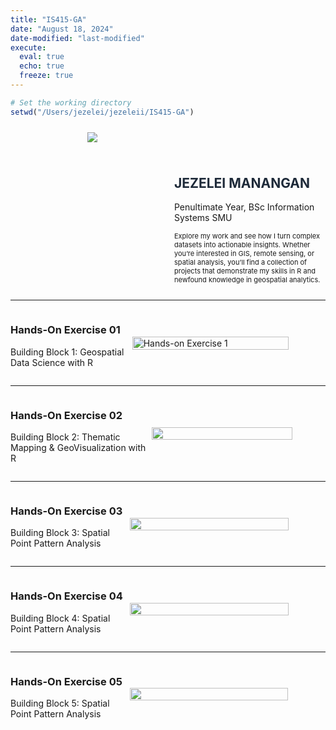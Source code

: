 ```yaml
---
title: "IS415-GA"
date: "August 18, 2024"
date-modified: "last-modified"
execute: 
  eval: true
  echo: true
  freeze: true
---
```


```r
# Set the working directory
setwd("/Users/jezelei/jezeleii/IS415-GA")
```

```{=html}
<section style="display: flex; justify-content: space-between; width:100%;">
  <!-- Column 1 -->
  <div style="flex: 1; text-align: center; padding: 10px; margin:0;">
    <img src="headerImages/cover.png"style="max-width: 100%; height: auto;"/>
  </div>
  
  <!-- Column 2 -->
  <div style="flex: 1; text-align: left; padding-top: 50px ;">
    <h1 style="font-weight: bold; color: #1E2A39;">JEZELEI MANANGAN</h1>
    <p>Penultimate Year, BSc Information Systems SMU</p>
    <p style="max-width: 600px; font-size:11px">
      Explore my work and see how I turn complex datasets into actionable insights. Whether you’re interested in GIS, remote sensing, or spatial analysis, you’ll find a collection of projects that demonstrate my skills in R and newfound knowledge in geospatial analytics.
    </p>
  </div>
</section>
```
<hr/>

::: {style="display:flex; align-items:center;"}
<div>

<h3>Hands-On \n Exercise 01</h3>

<p>Building Block 1: Geospatial Data Science with R</p>

</div>

::: {style="width: 100%"}
`<a href="`{=html}https://is415-ga-jezelei.netlify.app/hands-on_exercise/hands-on_ex01/hands-on_ex01`">`{=html}

![](headerImages/Hands-on_Ex01_Header.png){alt="Hands-on Exercise 1" style="max-  display: block; margin-left:0;" fig-align="center" width="90%"}

</a>
:::
:::

<hr/>

::: {style="display:flex; align-items:center;"}
<div>

<h3>Hands-On \n Exercise 02</h3>

<p>Building Block 2: Thematic Mapping & GeoVisualization with R</p>

</div>

::: {style="width: 100%"}
`<a href="`{=html}https://is415-ga-jezelei.netlify.app/hands-on_exercise/hands-on_ex02/hands-on_ex02`">`{=html}

![](headerImages/Hands-on_Ex02_Header.png){style="max-  display: block; margin-left:0;" fig-align="center" width="90%"}

</a>
:::
:::

<hr/>

::: {style="display:flex; align-items:center;"}
<div>

<h3>Hands-On \n Exercise 03</h3>

<p>Building Block 3: Spatial Point Pattern Analysis</p>

</div>

::: {style="width: 100%"}
`<a href="`{=html}https://is415-ga-jezelei.netlify.app/hands-on_exercise/hands-on_ex03/hands-on_ex03`">`{=html}

![](headerImages/Hands-on_Ex03_Header.png){fig-align="right" width="90%"}

</a>
:::
:::

<hr/>

::: {style="display:flex; align-items:center;"}
<div>

<h3>Hands-On \n Exercise 04</h3>

<p>Building Block 4: Spatial Point Pattern Analysis</p>

</div>

::: {style="width: 100%"}
`<a href="`{=html}https://is415-ga-jezelei.netlify.app/In-Class_Exercise/InClassEx04/InClassEx04.html`">`{=html}

![](headerImages/Hands-on_Ex03_Header.png){fig-align="right" width="90%"}

</a>
:::
:::

<hr/>

::: {style="display:flex; align-items:center;"}
<div>

<h3>Hands-On \n Exercise 05</h3>

<p>Building Block 5: Spatial Point Pattern Analysis</p>

</div>

::: {style="width: 100%"}
`<a href="`{=html}https://is415-ga-jezelei.netlify.app/hands-on_exercise/hands-on_ex05/hands-on_ex05`">`{=html}

![](headerImages/Hands-on_Ex03_Header.png){fig-align="right" width="90%"}

</a>
:::
:::
